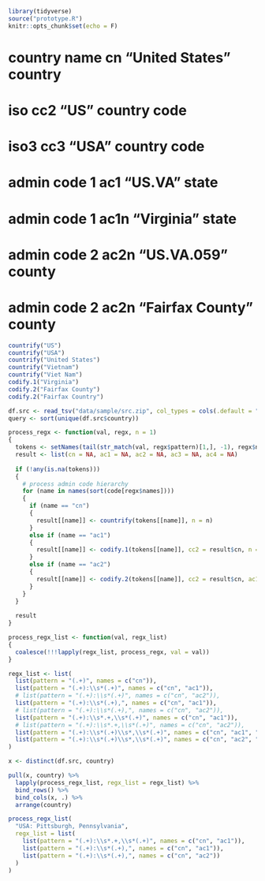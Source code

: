 ```r
library(tidyverse)
source("prototype.R")
knitr::opts_chunk$set(echo = F)
```

# country name  cn    "United States"  country
# iso           cc2   "US"             country code
# iso3          cc3   "USA"            country code
# admin code 1  ac1   "US.VA"          state
# admin code 1  ac1n  "Virginia"       state
# admin code 2  ac2n  "US.VA.059"      county
# admin code 2  ac2n  "Fairfax County" county

```r
countrify("US")
countrify("USA")
countrify("United States")
countrify("Vietnam")
countrify("Viet Nam")
codify.1("Virginia")
codify.2("Fairfax County")
codify.2("Fairfax Country")
```

```r
df.src <- read_tsv("data/sample/src.zip", col_types = cols(.default = "c"))
query <- sort(unique(df.src$country))
```

```r
process_regx <- function(val, regx, n = 1)
{
  tokens <- setNames(tail(str_match(val, regx$pattern)[1,], -1), regx$names)
  result <- list(cn = NA, ac1 = NA, ac2 = NA, ac3 = NA, ac4 = NA)
  
  if (!any(is.na(tokens)))
  {
    # process admin code hierarchy
    for (name in names(sort(code[regx$names])))
    {
      if (name == "cn") 
      {  
        result[[name]] <- countrify(tokens[[name]], n = n)
      }
      else if (name == "ac1")
      {
        result[[name]] <- codify.1(tokens[[name]], cc2 = result$cn, n = n)
      }
      else if (name == "ac2")
      {
        result[[name]] <- codify.2(tokens[[name]], cc2 = result$cn, ac1 = result$ac1, n = n)
      }
    }
  }
  
  result
}

process_regx_list <- function(val, regx_list)
{
  coalesce(!!!lapply(regx_list, process_regx, val = val))
}
```

```r
regx_list <- list(
  list(pattern = "(.+)", names = c("cn")),
  list(pattern = "(.+):\\s*(.+)", names = c("cn", "ac1")),
  # list(pattern = "(.+):\\s*(.+)", names = c("cn", "ac2")),
  list(pattern = "(.+):\\s*(.+),", names = c("cn", "ac1")),
  # list(pattern = "(.+):\\s*(.+),", names = c("cn", "ac2")),
  list(pattern = "(.+):\\s*.+,\\s*(.+)", names = c("cn", "ac1")),
  # list(pattern = "(.+):\\s*.+,\\s*(.+)", names = c("cn", "ac2")),
  list(pattern = "(.+):\\s*(.+)\\s*,\\s*(.+)", names = c("cn", "ac1", "ac2")),
  list(pattern = "(.+):\\s*(.+)\\s*,\\s*(.+)", names = c("cn", "ac2", "ac1"))
)

x <- distinct(df.src, country)

pull(x, country) %>% 
  lapply(process_regx_list, regx_list = regx_list) %>%
  bind_rows() %>%
  bind_cols(x, .) %>%
  arrange(country)
```

```r
process_regx_list(
  "USA: Pittsburgh, Pennsylvania", 
  regx_list = list(
    list(pattern = "(.+):\\s*.+,\\s*(.+)", names = c("cn", "ac1")),
    list(pattern = "(.+):\\s*(.+),", names = c("cn", "ac1")),
    list(pattern = "(.+):\\s*(.+),", names = c("cn", "ac2"))
  )
)
```
